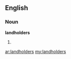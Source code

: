 ==English==

===Noun===
'''landholders'''

# {{plural of|[[landholder]]}}

[[ar:landholders]]
[[my:landholders]]